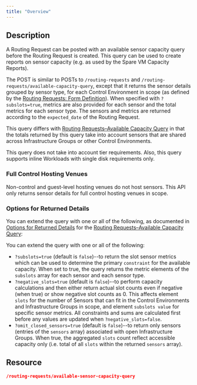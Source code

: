 ```yaml
---
title: "Overview"
---
```


## Description

A Routing Request can be posted with an available sensor capacity query before the Routing Request is created. This query can be used to create reports on sensor capacity (e.g. as used by the Spare VM Capacity Reports).

The POST is similar to POSTs to `/routing-requests` and `/routing-requests/available-capacity-query`, except that it returns the sensor details grouped by sensor type, for each Control Environment in scope (as defined by the [Routing Requests: Form Definition](./Routing_Requests#_Form_Definition)). When specified with `?subslots=true`, metrics are also provided for each sensor and the total metrics for each sensor type. The sensors and metrics are returned according to the `expected_date` of the Routing Request.

This query differs with [Routing Requests–Available Capacity Query](./Routing_Requests_Available_Capacity_Query) in that the totals returned by this query take into account sensors that are shared across Infrastructure Groups or other Control Environments.

<Note>
This query does not take into account tier requirements. Also, this query supports inline Workloads with single disk requirements only.
</Note>



### Full Control Hosting Venues

Non-control and guest-level hosting venues do not host sensors. This API only returns sensor details for full control hosting venues in scope.

### Options for Returned Details

You can extend the query with one or all of the following, as documented in [Options for Returned Details](./Routing_Requests_Available_Capacity_Query#Options) for the [Routing Requests–Available Capacity Query](./Routing_Requests_Available_Capacity_Query):

You can extend the query with one or all of the following:

* `?subslots=true` (default is `false`)--to return the slot sensor metrics which can be used to determine the primary `constraint` for the available capacity. When set to true, the query returns the metric elements of the `subslots` array for each sensor and each sensor type.
* `?negative_slots=true` (default is `false`)--to perform capacity calculations and then either return actual slot counts even if negative (when true) or show negative slot counts as 0. This affects element `slots` for the number of Sensors that can fit in the Control Environments and Infrastructure Groups in scope, and element `subslots value` for specific sensor metrics. All constraints and sums are calculated first before any values are updated when `?negative_slots=false`.
* `?omit_closed_sensors=true` (default is `false`)--to return only sensors (entries of the `sensors` array) associated with open Infrastructure Groups. When true, the aggregated `slots` count reflect accessible capacity only (i.e. total of all `slots` within the returned `sensors` array).

## Resource

```json
/routing-requests/available-sensor-capacity-query
```
